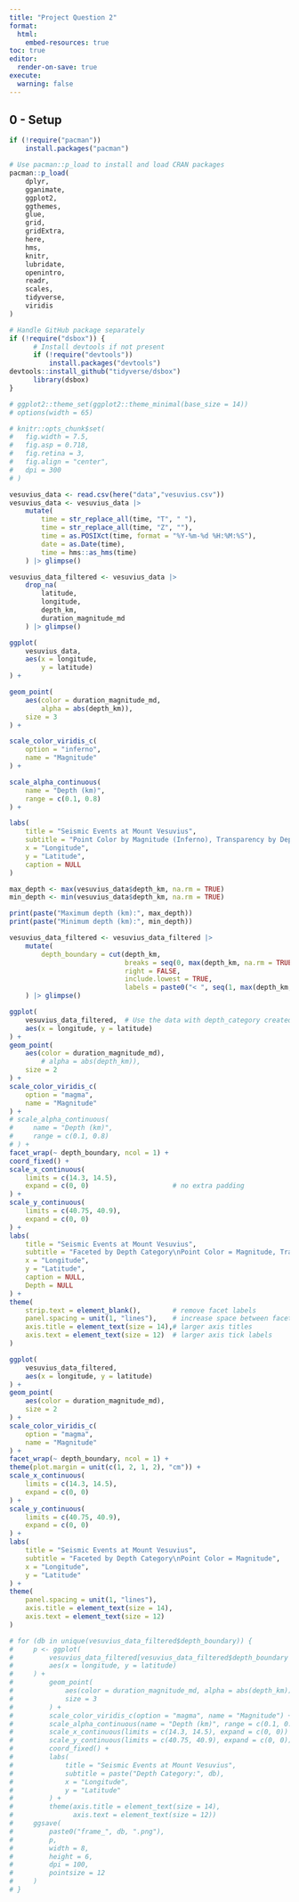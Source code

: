 ```yaml
---
title: "Project Question 2"
format: 
  html:
    embed-resources: true
toc: true
editor:
  render-on-save: true
execute:
  warning: false
---
```


## 0 - Setup

```r
if (!require("pacman")) 
    install.packages("pacman")

# Use pacman::p_load to install and load CRAN packages
pacman::p_load(
    dplyr,
    gganimate,
    ggplot2,
    ggthemes,
    glue,
    grid,
    gridExtra,
    here,
    hms,
    knitr,
    lubridate,
    openintro,
    readr,
    scales,
    tidyverse,
    viridis
)

# Handle GitHub package separately
if (!require("dsbox")) {
      # Install devtools if not present
      if (!require("devtools")) 
          install.packages("devtools")
devtools::install_github("tidyverse/dsbox")
      library(dsbox)
}

# ggplot2::theme_set(ggplot2::theme_minimal(base_size = 14))
# options(width = 65)

# knitr::opts_chunk$set(
#   fig.width = 7.5,
#   fig.asp = 0.718,
#   fig.retina = 3,
#   fig.align = "center",
#   dpi = 300
# )
```

```r
vesuvius_data <- read.csv(here("data","vesuvius.csv"))
vesuvius_data <- vesuvius_data |>
    mutate(
        time = str_replace_all(time, "T", " "),
        time = str_replace_all(time, "Z", ""),
        time = as.POSIXct(time, format = "%Y-%m-%d %H:%M:%S"),
        date = as.Date(time),
        time = hms::as_hms(time)
    ) |> glimpse()

vesuvius_data_filtered <- vesuvius_data |>
    drop_na(
        latitude, 
        longitude, 
        depth_km, 
        duration_magnitude_md
    ) |> glimpse()
```

```r
ggplot(
    vesuvius_data, 
    aes(x = longitude, 
        y = latitude)
) +

geom_point(
    aes(color = duration_magnitude_md,
        alpha = abs(depth_km)),
    size = 3
) +                     

scale_color_viridis_c(
    option = "inferno",
    name = "Magnitude"
) +

scale_alpha_continuous(
    name = "Depth (km)",
    range = c(0.1, 0.8)
) +

labs(
    title = "Seismic Events at Mount Vesuvius",
    subtitle = "Point Color by Magnitude (Inferno), Transparency by Depth",
    x = "Longitude",
    y = "Latitude",
    caption = NULL
) 

```

```r
max_depth <- max(vesuvius_data$depth_km, na.rm = TRUE)
min_depth <- min(vesuvius_data$depth_km, na.rm = TRUE)

print(paste("Maximum depth (km):", max_depth))
print(paste("Minimum depth (km):", min_depth))
```

```r
vesuvius_data_filtered <- vesuvius_data_filtered |>
    mutate(
        depth_boundary = cut(depth_km,
                             breaks = seq(0, max(depth_km, na.rm = TRUE) + 1, by = 1),
                             right = FALSE, 
                             include.lowest = TRUE,
                             labels = paste0("< ", seq(1, max(depth_km, na.rm = TRUE) + 1, by = 1), " km"))
    ) |> glimpse()
```

```r
ggplot(
    vesuvius_data_filtered,  # Use the data with depth_category created
    aes(x = longitude, y = latitude)
) +
geom_point(
    aes(color = duration_magnitude_md),
        # alpha = abs(depth_km)),
    size = 2
) +
scale_color_viridis_c(
    option = "magma",
    name = "Magnitude"
) +
# scale_alpha_continuous(
#     name = "Depth (km)",
#     range = c(0.1, 0.8)
# ) +
facet_wrap(~ depth_boundary, ncol = 1) +
coord_fixed() +
scale_x_continuous(
    limits = c(14.3, 14.5),
    expand = c(0, 0)                     # no extra padding
) +
scale_y_continuous(
    limits = c(40.75, 40.9),
    expand = c(0, 0)
) +
labs(
    title = "Seismic Events at Mount Vesuvius",
    subtitle = "Faceted by Depth Category\nPoint Color = Magnitude, Transparency = Depth",
    x = "Longitude",
    y = "Latitude",
    caption = NULL,
    Depth = NULL
) +
theme(
    strip.text = element_blank(),        # remove facet labels
    panel.spacing = unit(1, "lines"),    # increase space between facets
    axis.title = element_text(size = 14),# larger axis titles
    axis.text = element_text(size = 12)  # larger axis tick labels
)
```

```r
ggplot(
    vesuvius_data_filtered,
    aes(x = longitude, y = latitude)
) +
geom_point(
    aes(color = duration_magnitude_md),
    size = 2
) +
scale_color_viridis_c(
    option = "magma",
    name = "Magnitude"
) +
facet_wrap(~ depth_boundary, ncol = 1) +
theme(plot.margin = unit(c(1, 2, 1, 2), "cm")) +
scale_x_continuous(
    limits = c(14.3, 14.5),
    expand = c(0, 0)
) +
scale_y_continuous(
    limits = c(40.75, 40.9),
    expand = c(0, 0)
) +
labs(
    title = "Seismic Events at Mount Vesuvius",
    subtitle = "Faceted by Depth Category\nPoint Color = Magnitude",
    x = "Longitude",
    y = "Latitude"
) +
theme(
    panel.spacing = unit(1, "lines"),
    axis.title = element_text(size = 14),
    axis.text = element_text(size = 12)
)
```

```r

# for (db in unique(vesuvius_data_filtered$depth_boundary)) {
#     p <- ggplot(
#         vesuvius_data_filtered[vesuvius_data_filtered$depth_boundary == db, ],
#         aes(x = longitude, y = latitude)
#     ) +
#         geom_point(
#             aes(color = duration_magnitude_md, alpha = abs(depth_km)),
#             size = 3
#         ) +
#         scale_color_viridis_c(option = "magma", name = "Magnitude") +
#         scale_alpha_continuous(name = "Depth (km)", range = c(0.1, 0.8)) +
#         scale_x_continuous(limits = c(14.3, 14.5), expand = c(0, 0)) +
#         scale_y_continuous(limits = c(40.75, 40.9), expand = c(0, 0)) +
#         coord_fixed() +
#         labs(
#             title = "Seismic Events at Mount Vesuvius",
#             subtitle = paste("Depth Category:", db),
#             x = "Longitude",
#             y = "Latitude"
#         ) +
#         theme(axis.title = element_text(size = 14),
#               axis.text = element_text(size = 12))
#     ggsave(
#         paste0("frame_", db, ".png"),
#         p,
#         width = 8,
#         height = 6,
#         dpi = 100,
#         pointsize = 12
#     )
# }
```